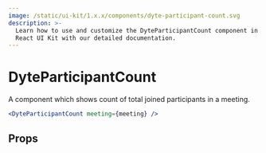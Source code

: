 ```yaml
---
image: /static/ui-kit/1.x.x/components/dyte-participant-count.svg
description: >-
  Learn how to use and customize the DyteParticipantCount component in Ospi's
  React UI Kit with our detailed documentation.
---
```


# DyteParticipantCount

A component which shows count of total joined participants in a meeting.

```jsx live
<DyteParticipantCount meeting={meeting} />
```

## Props

<PropsTable of="dyte-participant-count" />

<head>
  <title>React UI Kit DyteParticipantCount</title>
</head>
